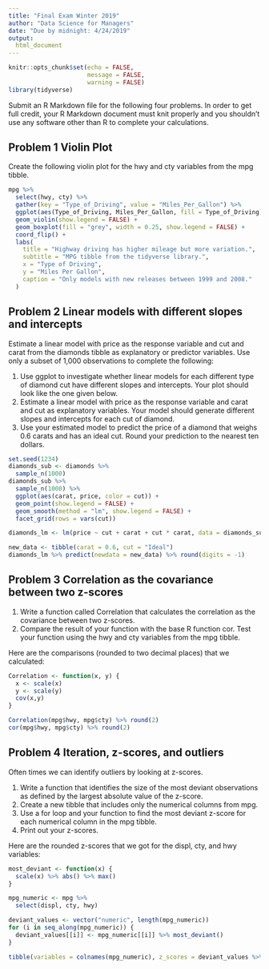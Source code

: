 ```yaml
---
title: "Final Exam Winter 2019"
author: "Data Science for Managers"
date: "Due by midnight: 4/24/2019"
output:
  html_document
---
```


```r
knitr::opts_chunk$set(echo = FALSE,
                      message = FALSE,
                      warning = FALSE)
library(tidyverse)
```

Submit an R Markdown file for the following four problems. In order to get full credit, your R Markdown document must knit properly and you shouldn't use any software other than R to complete your calculations.    

## Problem 1 Violin Plot

Create the following violin plot for the hwy and cty variables from the mpg tibble.

```r
mpg %>% 
  select(hwy, cty) %>% 
  gather(key = "Type_of_Driving", value = "Miles_Per_Gallon") %>% 
  ggplot(aes(Type_of_Driving, Miles_Per_Gallon, fill = Type_of_Driving)) +
  geom_violin(show.legend = FALSE) +
  geom_boxplot(fill = "grey", width = 0.25, show.legend = FALSE) +
  coord_flip() +
  labs(
    title = "Highway driving has higher mileage but more variation.",
    subtitle = "MPG tibble from the tidyverse library.",
    x = "Type of Driving",
    y = "Miles Per Gallon",
    caption = "Only models with new releases between 1999 and 2008."
  )
```

## Problem 2 Linear models with different slopes and intercepts  

Estimate a linear model with price as the response variable and cut and carat from the diamonds tibble as explanatory or predictor variables. Use only a subset of 1,000 observations to complete the following:

1.  Use ggplot to investigate whether linear models for each different type of diamond cut have different slopes and intercepts. Your plot should look like the one given below.
2.  Estimate a linear model with price as the response variable and carat and cut as explanatory variables. Your model should generate different slopes and intercepts for each cut of diamond.  
3.  Use your estimated model to predict the price of a diamond that weighs 0.6 carats and has an ideal cut. Round your prediction to the nearest ten dollars.  

```r
set.seed(1234)
diamonds_sub <- diamonds %>% 
  sample_n(1000)
diamonds_sub %>% 
  sample_n(1000) %>% 
  ggplot(aes(carat, price, color = cut)) +
  geom_point(show.legend = FALSE) +
  geom_smooth(method = "lm", show.legend = FALSE) +
  facet_grid(rows = vars(cut))

diamonds_lm <- lm(price ~ cut + carat + cut * carat, data = diamonds_sub)

new_data <- tibble(carat = 0.6, cut = "Ideal")
diamonds_lm %>% predict(newdata = new_data) %>% round(digits = -1)
```

## Problem 3 Correlation as the covariance between two z-scores

1.  Write a function called Correlation that calculates the correlation as the covariance between two z-scores.
2.  Compare the result of your function with the base R function cor. Test your function using the hwy and cty variables from the mpg tibble.  

Here are the comparisons (rounded to two decimal places) that we calculated:  

```r
Correlation <- function(x, y) {
  x <- scale(x)
  y <- scale(y)
  cov(x,y)
}

Correlation(mpg$hwy, mpg$cty) %>% round(2)
cor(mpg$hwy, mpg$cty) %>% round(2)
```

## Problem 4 Iteration, z-scores, and outliers    

Often times we can identify outliers by looking at z-scores.  

1.  Write a function that identifies the size of the most deviant observations as defined by the largest absolute value of the z-score.
2.  Create a new tibble that includes only the numerical columns from mpg.  
3.  Use a for loop and your function to find the most deviant z-score for each numerical column in the mpg tibble.
4.  Print out your z-scores.

Here are the rounded z-scores that we got for the displ, cty, and hwy variables:  

```r
most_deviant <- function(x) {
  scale(x) %>% abs() %>% max()
}

mpg_numeric <- mpg %>% 
  select(displ, cty, hwy)

deviant_values <- vector("numeric", length(mpg_numeric))
for (i in seq_along(mpg_numeric)) {
  deviant_values[[i]] <- mpg_numeric[[i]] %>% most_deviant()
}

tibble(variables = colnames(mpg_numeric), z_scores = deviant_values %>% round(2))
```